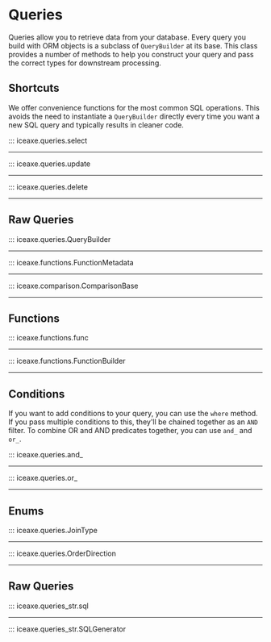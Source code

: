 # Queries

Queries allow you to retrieve data from your database. Every query you build with ORM objects
is a subclass of `QueryBuilder` at its base. This class provides a number of methods to help you
construct your query and pass the correct types for downstream processing.

## Shortcuts

We offer convenience functions for the most common SQL operations. This avoids
the need to instantiate a `QueryBuilder` directly every time you want a new SQL
query and typically results in cleaner code.

::: iceaxe.queries.select

---

::: iceaxe.queries.update

---

::: iceaxe.queries.delete

---

## Raw Queries

::: iceaxe.queries.QueryBuilder

---

::: iceaxe.functions.FunctionMetadata

---

::: iceaxe.comparison.ComparisonBase

---

## Functions

::: iceaxe.functions.func

---

::: iceaxe.functions.FunctionBuilder

---

## Conditions

If you want to add conditions to your query, you can use the `where` method. If you pass multiple
conditions to this, they'll be chained together as an `AND` filter. To
combine OR and AND predicates together, you can use `and_` and `or_`.

::: iceaxe.queries.and_

---

::: iceaxe.queries.or_

---

## Enums

::: iceaxe.queries.JoinType

---

::: iceaxe.queries.OrderDirection

---

## Raw Queries

::: iceaxe.queries_str.sql

---

::: iceaxe.queries_str.SQLGenerator

